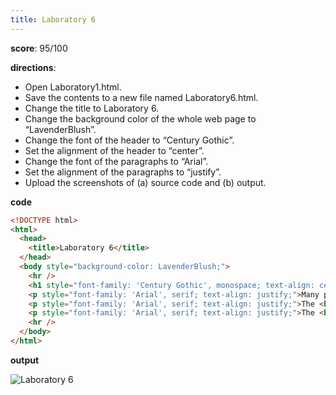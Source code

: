 ```yaml
---
title: Laboratory 6
---
```


**score**: 95/100

**directions**:

- Open Laboratory1.html.
- Save the contents to a new file named Laboratory6.html.
- Change the title to Laboratory 6.
- Change the background color of the whole web page to “LavenderBlush”.
- Change the font of the header to “Century Gothic”.
- Set the alignment of the header to “center”.
- Change the font of the paragraphs to “Arial”.
- Set the alignment of the paragraphs to “justify”.
- Upload the screenshots of (a) source code and (b) output.

**code**

```html
<!DOCTYPE html>
<html>
  <head>
    <title>Laboratory 6</title>
  </head>
  <body style="background-color: LavenderBlush;">
    <hr />
    <h1 style="font-family: 'Century Gothic', monospace; text-align: center;">Internet and the World Wide Web</h1>
    <p style="font-family: 'Arial', serif; text-align: justify;">Many people use the terms <b>Internet</b> and the <b>World Wide Web</b> interchangeably, but in fact, the two terms are not synonymous. The internet and the Web are two separated but related things.</p>
    <p style="font-family: 'Arial', serif; text-align: justify;">The <b>Internet</b> is massive network of networks, a networking infrastracture. It connects millions of computers together globally, forming a network in which any computer can communicate with other computers as long as they are both connected to the internet. Information can travel via the internet via a variety of languages called <i>"Protocols"</i>.</p>
    <p style="font-family: 'Arial', serif; text-align: justify;">The <b>World Wide Web</b> or simply <i>"Web"</i>, is a way of accessing information over the medium of the internet. It is an information-sharing model that is built on top of the internet. The Web use the <b>HTTP protocol</b>, only one of the languages spoken over the internet, to transmit data.</p>
    <hr />
  </body>
</html>
```

**output**

<Image src="/01/lab6.png" alt="Laboratory 6" width={1704} height={1018} />
